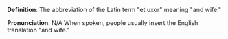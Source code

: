 '''Definition''':  The abbreviation of the Latin term "et uxor" meaning "and wife."

'''Pronunciation''': N/A   When spoken, people usually insert the English translation "and wife."